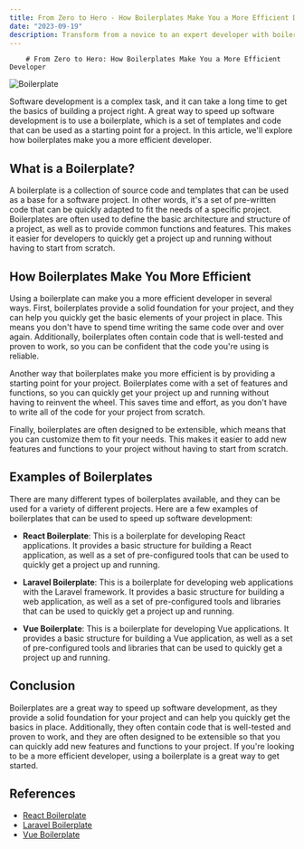 ```yaml
---
title: From Zero to Hero - How Boilerplates Make You a More Efficient Developer
date: "2023-09-19"
description: Transform from a novice to an expert developer with boilerplates! Learn how boilerplates can help you become more efficient and productive.
---
```

        # From Zero to Hero: How Boilerplates Make You a More Efficient Developer

![Boilerplate](https://images.unsplash.com/photo-1534154152722-fae307fc65d1?crop=entropy&cs=tinysrgb&fit=max&fm=jpg&ixid=M3w1MDMzNDF8MHwxfHJhbmRvbXx8fHx8fHx8fDE2OTUxMjczMzN8&ixlib=rb-4.0.3&q=80&w=1080)

Software development is a complex task, and it can take a long time to get the basics of building a project right. A great way to speed up software development is to use a boilerplate, which is a set of templates and code that can be used as a starting point for a project. In this article, we'll explore how boilerplates make you a more efficient developer.

## What is a Boilerplate?

A boilerplate is a collection of source code and templates that can be used as a base for a software project. In other words, it's a set of pre-written code that can be quickly adapted to fit the needs of a specific project. Boilerplates are often used to define the basic architecture and structure of a project, as well as to provide common functions and features. This makes it easier for developers to quickly get a project up and running without having to start from scratch.

## How Boilerplates Make You More Efficient

Using a boilerplate can make you a more efficient developer in several ways. First, boilerplates provide a solid foundation for your project, and they can help you quickly get the basic elements of your project in place. This means you don't have to spend time writing the same code over and over again. Additionally, boilerplates often contain code that is well-tested and proven to work, so you can be confident that the code you're using is reliable.

Another way that boilerplates make you more efficient is by providing a starting point for your project. Boilerplates come with a set of features and functions, so you can quickly get your project up and running without having to reinvent the wheel. This saves time and effort, as you don't have to write all of the code for your project from scratch.

Finally, boilerplates are often designed to be extensible, which means that you can customize them to fit your needs. This makes it easier to add new features and functions to your project without having to start from scratch.

## Examples of Boilerplates

There are many different types of boilerplates available, and they can be used for a variety of different projects. Here are a few examples of boilerplates that can be used to speed up software development:

- **React Boilerplate**: This is a boilerplate for developing React applications. It provides a basic structure for building a React application, as well as a set of pre-configured tools that can be used to quickly get a project up and running.

- **Laravel Boilerplate**: This is a boilerplate for developing web applications with the Laravel framework. It provides a basic structure for building a web application, as well as a set of pre-configured tools and libraries that can be used to quickly get a project up and running.

- **Vue Boilerplate**: This is a boilerplate for developing Vue applications. It provides a basic structure for building a Vue application, as well as a set of pre-configured tools and libraries that can be used to quickly get a project up and running.

## Conclusion

Boilerplates are a great way to speed up software development, as they provide a solid foundation for your project and can help you quickly get the basics in place. Additionally, they often contain code that is well-tested and proven to work, and they are often designed to be extensible so that you can quickly add new features and functions to your project. If you're looking to be a more efficient developer, using a boilerplate is a great way to get started. 

## References

- [React Boilerplate](https://react-boilerplate.js.org/)
- [Laravel Boilerplate](https://laravel-boilerplate.com/)
- [Vue Boilerplate](https://vuejs-templates.github.io/webpack/)